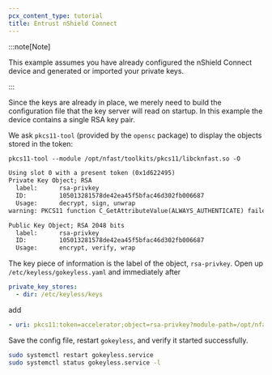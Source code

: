 ```yaml
---
pcx_content_type: tutorial
title: Entrust nShield Connect
---
```


:::note[Note]

This example assumes you have already configured the nShield Connect device and generated or imported your private keys.

:::

Since the keys are already in place, we merely need to build the configuration file that the key server will read on startup. In this example the device contains a single RSA key pair.

We ask `pkcs11-tool` (provided by the `opensc` package) to display the objects stored in the token:

```txt
pkcs11-tool --module /opt/nfast/toolkits/pkcs11/libcknfast.so -O
```

```txt output
Using slot 0 with a present token (0x1d622495)
Private Key Object; RSA
  label:      rsa-privkey
  ID:         105013281578de42ea45f5bfac46d302fb006687
  Usage:      decrypt, sign, unwrap
warning: PKCS11 function C_GetAttributeValue(ALWAYS_AUTHENTICATE) failed: rv = CKR_ATTRIBUTE_TYPE_INVALID (0x12)

Public Key Object; RSA 2048 bits
  label:      rsa-privkey
  ID:         105013281578de42ea45f5bfac46d302fb006687
  Usage:      encrypt, verify, wrap
```

The key piece of information is the label of the object, `rsa-privkey`. Open up `/etc/keyless/gokeyless.yaml` and immediately after

```yaml
private_key_stores:
  - dir: /etc/keyless/keys
```

add

```yaml
- uri: pkcs11:token=accelerator;object=rsa-privkey?module-path=/opt/nfast/toolkits/pkcs11/libcknfast.so&max-sessions=4
```

Save the config file, restart `gokeyless`, and verify it started successfully.

```sh
sudo systemctl restart gokeyless.service
sudo systemctl status gokeyless.service -l
```
